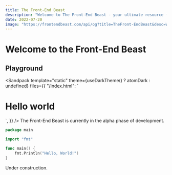 ```yaml
---
title: The Front-End Beast
description: "Welcome to The Front-End Beast - your ultimate resource for mastering HTML basics, CSS styling, and JavaScript fundamentals. Dive into the world of front-end web development with our comprehensive tutorials, courses, and interactive projects."
date: 2022-07-20
image: "https://frontendbeast.com/api/og?title=TheFront-EndBeast&desc=Welcome to The Front-End Beast - your ultimate resource for mastering HTML basics, CSS styling, and JavaScript fundamentals. Dive into the world of front-end web development with our comprehensive tutorials, courses, and interactive projects."
---
```



# Welcome to the Front-End Beast

## Playground

<Sandpack
  template="static"
  theme={useDarkTheme() ? atomDark : undefined}
  files={{
"/index.html": `<!DOCTYPE html>

<html>

<head>
  <title>The Front-End Beast</title>
  <meta charset="UTF-8" />
  <link rel="stylesheet" href="/styles.css" />
</head>

<body>
  <h1>Hello world</h1>
</body>

</html>`,
  }}
/>

<Callout type="warning" emoji="⚠️">
  The Front-End Beast is currently in the alpha phase of development.
</Callout>

```go filename="main.go" {5-18}
package main

import "fmt"

func main() {
    fmt.Println("Hello, World!")
}
```

Under construction.

<Cards>
  <Card icon={""} title="HTML" href="/html" />
  <Card icon={""} title="CSS" href="/css" />
</Cards>
